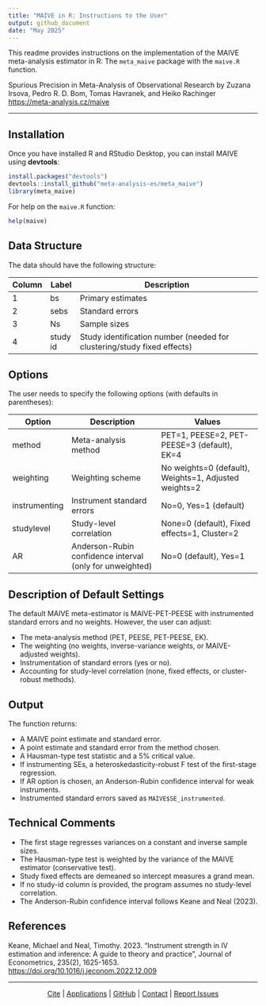 ```yaml
---
title: "MAIVE in R: Instructions to the User"
output: github_document
date: "May 2025"
---
```



This readme provides instructions on the implementation of the MAIVE meta-analysis estimator in R: The `meta_maive` package with the `maive.R` function.

Spurious Precision in Meta-Analysis of Observational Research by Zuzana Irsova, Pedro R. D. Bom, Tomas Havranek, and Heiko Rachinger  
[https://meta-analysis.cz/maive](https://meta-analysis.cz/maive)

---

## Installation

Once you have installed R and RStudio Desktop, you can install MAIVE using **devtools**:

```r
install.packages("devtools")
devtools::install_github("meta-analysis-es/meta_maive")
library(meta_maive)
```

For help on the `maive.R` function:

```r
help(maive)
```

## Data Structure

The data should have the following structure:

| Column | Label    | Description                                                    |
|--------|----------|----------------------------------------------------------------|
| 1      | bs       | Primary estimates                                              |
| 2      | sebs     | Standard errors                                               |
| 3      | Ns       | Sample sizes                                                  |
| 4      | study id | Study identification number (needed for clustering/study fixed effects) |

## Options

The user needs to specify the following options (with defaults in parentheses):

| Option       | Description                                  | Values                                              |
|--------------|----------------------------------------------|-----------------------------------------------------|
| method       | Meta-analysis method                         | PET=1, PEESE=2, PET-PEESE=3 (default), EK=4        |
| weighting    | Weighting scheme                            | No weights=0 (default), Weights=1, Adjusted weights=2 |
| instrumenting| Instrument standard errors                  | No=0, Yes=1 (default)                               |
| studylevel   | Study-level correlation                     | None=0 (default), Fixed effects=1, Cluster=2       |
| AR           | Anderson-Rubin confidence interval (only for unweighted) | No=0 (default), Yes=1                      |

## Description of Default Settings

The default MAIVE meta-estimator is MAIVE-PET-PEESE with instrumented standard errors and no weights. However, the user can adjust:

- The meta-analysis method (PET, PEESE, PET-PEESE, EK).
- The weighting (no weights, inverse-variance weights, or MAIVE-adjusted weights).
- Instrumentation of standard errors (yes or no).
- Accounting for study-level correlation (none, fixed effects, or cluster-robust methods).

## Output

The function returns:

- A MAIVE point estimate and standard error.
- A point estimate and standard error from the method chosen.
- A Hausman-type test statistic and a 5% critical value.
- If instrumenting SEs, a heteroskedasticity-robust F test of the first-stage regression.
- If AR option is chosen, an Anderson-Rubin confidence interval for weak instruments.
- Instrumented standard errors saved as `MAIVE$SE_instrumented`.

## Technical Comments

- The first stage regresses variances on a constant and inverse sample sizes.
- The Hausman-type test is weighted by the variance of the MAIVE estimator (conservative test).
- Study fixed effects are demeaned so intercept measures a grand mean.
- If no study-id column is provided, the program assumes no study-level correlation.
- The Anderson-Rubin confidence interval follows Keane and Neal (2023).

## References

Keane, Michael and Neal, Timothy. 2023. “Instrument strength in IV estimation and inference: A guide to theory and practice”, Journal of Econometrics, 235(2), 1625-1653.
<https://doi.org/10.1016/j.jeconom.2022.12.009>

---

<p align="center">
  <a href="https://meta-analysis.cz/maive#cite" target="_blank" rel="noopener">Cite</a>
  |
  <a href="https://meta-analysis.cz/" target="_blank" rel="noopener">Applications</a>
  |
  <a href="https://github.com/meta-analysis-es/meta_maive" target="_blank" rel="noopener">GitHub</a>
  |
  <a href="mailto:heiko.rachinger@uib.es" target="_blank" rel="noopener">Contact</a>
  |
  <a href="https://github.com/meta-analysis-es/meta_maive/issues" target="_blank" rel="noopener">Report Issues</a>
</p>
